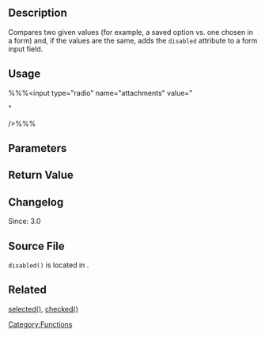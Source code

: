 == Description ==

Compares two given values (for example, a saved option vs. one chosen in a form) and, if the values are the same, adds the <tt>disabled</tt> attribute to a form input field.

== Usage ==
%%%<input type="radio" name="attachments" value="<?php echo esc_attr( $value ); ?>" 
<?php echo disabled( $value1, $value2, false ); ?> />%%%

== Parameters ==
{{Parameter|$disabled|mixed|One of the values to compare.}}
{{Parameter|$current|mixed|The other value to compare if not just true.|optional|true}}
{{Parameter|$echo|boolean|Whether to echo or just return the string. This function will always return the result regardless.|optional|true}}

== Return Value ==
{{Return||string|HTML attribute (<tt>disabled&#61;'disabled'</tt>) or empty string.}}

== Changelog ==

Since: 3.0

== Source File ==

<tt>disabled()</tt> is located in {{Trac|wp-includes/general-template.php}}.

== Related ==

[[Function_Reference/selected|selected()]], [[Function_Reference/checked|checked()]]

[[Category:Functions]]